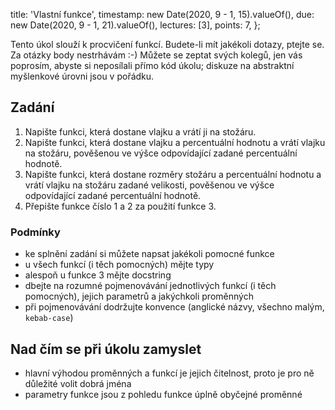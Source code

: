   title: 'Vlastní funkce',
  timestamp: new Date(2020, 9 - 1, 15).valueOf(),
  due: new Date(2020, 9 - 1, 21).valueOf(),
  lectures: [3],
  points: 7,
};

Tento úkol slouží k procvičení funkcí. Budete-li mít jakékoli dotazy, ptejte se. Za otázky body nestrhávám :-) Můžete se zeptat svých kolegů, jen vás poprosím, abyste si neposílali přímo kód úkolu; diskuze na abstraktní myšlenkové úrovni jsou v pořádku.

## Zadání

1. Napište funkci, která dostane vlajku a vrátí ji na stožáru.
2. Napište funkci, která dostane vlajku a percentuální hodnotu a vrátí vlajku na stožáru, pověšenou ve výšce odpovídající zadané percentuální hodnotě.
3. Napište funkci, která dostane rozměry stožáru a percentuální hodnotu a vrátí vlajku na stožáru zadané velikosti, pověšenou ve výšce odpovídající zadané percentuální hodnotě.
4. Přepište funkce číslo 1 a 2 za použití funkce 3.

### Podmínky

- ke splnění zadání si můžete napsat jakékoli pomocné funkce
- u všech funkcí (i těch pomocných) mějte typy
- alespoň u funkce 3 mějte docstring
- dbejte na rozumné pojmenovávání jednotlivých funkcí (i těch pomocných), jejich parametrů a jakýchkoli proměnných
- při pojmenovávání dodržujte konvence (anglické názvy, všechno malým, `kebab-case`)

## Nad čím se při úkolu zamyslet

- hlavní výhodou proměnných a funkcí je jejich čitelnost, proto je pro ně důležité volit dobrá jména
- parametry funkce jsou z pohledu funkce úplně obyčejné proměnné
